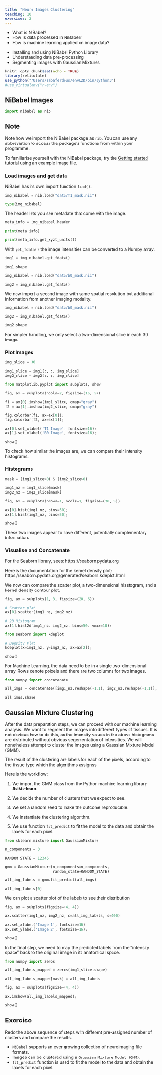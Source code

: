 ```yaml
---
title: "Neuro Images Clustering"
teaching: 10
exercises: 2
---
```


:::::::::::::::::::::::::::::::::::::: questions 

- What is NiBabel?
- How is data processed in NiBabel?
- How is machine learning applied on image data?

::::::::::::::::::::::::::::::::::::::::::::::::

::::::::::::::::::::::::::::::::::::: objectives

- Installing and using NiBabel Python Library
- Understanding data pre-processing
- Segmenting images with Gaussian Mixtures

::::::::::::::::::::::::::::::::::::::::::::::::


```r
knitr::opts_chunk$set(echo = TRUE)
library(reticulate)
use_python("/Users/sabaferdous/envL2D/bin/python3")
#use_virtualenv("r-env")
```

## NiBabel Images
```python
import nibabel as nib
```

:::::::::::::::::::::: callout
## Note
Note how we import the NiBabel package as `nib`. You can use any abbreviation to access the package’s functions from within your programme.

To familiarise yourself with the NiBabel package, try the [Getting started tutorial](https://nipy.org/nibabel/gettingstarted.html) using an example image file.

::::::::::::::::::::::

### **Load images and get data**

NiBabel has its own import function `load()`.

```python
img_nibabel = nib.load("data/T1_mask.nii")

type(img_nibabel)
```

The header lets you see metadate that come with the image.

```python
meta_info = img_nibabel.header

print(meta_info)
```

```python
print(meta_info.get_xyzt_units())
```

With `get_fdata()` the image intensities can be converted to a Numpy array.

```python
img1 = img_nibabel.get_fdata()

img1.shape
```

```python
img_nibabel = nib.load("data/b0_mask.nii")

img2 = img_nibabel.get_fdata()
```

We now import a second image with same spatial resolution but additional information from another imaging modality.

```python
img_nibabel = nib.load("data/b0_mask.nii")

img2 = img_nibabel.get_fdata()

img2.shape
```

For simpler handling, we only select a two-dimensional slice in each 3D image.

### **Plot Images**

```python
img_slice = 30

img1_slice = img1[:, :, img_slice]
img2_slice = img2[:, :, img_slice]
```

```python
from matplotlib.pyplot import subplots, show

fig, ax = subplots(ncols=2, figsize=(15, 5))

f1 = ax[0].imshow(img1_slice, cmap="gray")
f2 = ax[1].imshow(img2_slice, cmap="gray")

fig.colorbar(f1, ax=ax[0]);
fig.colorbar(f2, ax=ax[1]);

ax[0].set_xlabel('T1 Image', fontsize=16);
ax[1].set_xlabel('B0 Image', fontsize=16);

show()
```

To check how similar the images are, we can compare their intensity histograms.

### **Histograms**
```python
mask = (img1_slice>0) & (img2_slice>0) 

img1_nz = img1_slice[mask]
img2_nz = img2_slice[mask]

fig, ax = subplots(nrows=1, ncols=2, figsize=(20, 5))

ax[0].hist(img1_nz, bins=50);
ax[1].hist(img2_nz, bins=50);

show()
```

These two images appear to have different, potentially complementary information.

### **Visualise and Concatenate**

For the Seaborn library, sees: https://seaborn.pydata.org

Here is the documentation for the kernel density plot:
https://seaborn.pydata.org/generated/seaborn.kdeplot.html

We now can compare the scatter plot, a two-dimensional hisstogram, and a kernel density contour plot.

```python
fig, ax = subplots(1, 3, figsize=(20, 6))

# Scatter plot
ax[0].scatter(img1_nz, img2_nz)

# 2D Histogram
ax[1].hist2d(img1_nz, img2_nz, bins=50, vmax=10);

from seaborn import kdeplot

# Density Plot
kdeplot(x=img1_nz, y=img2_nz, ax=ax[2]);

show()
```

For Machine Learning, the data need to be in a single two-dimensional array. Rows denote poixels and there are two columns for two images.

```python
from numpy import concatenate

all_imgs = concatenate([img1_nz.reshape(-1,1), img2_nz.reshape(-1,1)], axis=1)

all_imgs.shape
```


## Gaussian Mixture Clustering
After the data preparation steps, we can proceed with our machine learning analysis. We want to segment the images into different types of tissues. It is not obvious how to do this, as the intensity values in the above histograms are distributed without obvious segementation of intensities. We will nonetheless attempt to cluster the images using a Gaussian Mixture Model (GMM).

The result of the clustering are labels for each of the pixels, according to the tissue type which the algorithms assignss

Here is the workflow:

1. We import the GMM class from the Python machine learning library __Scikit-learn__.

2. We decide the number of clusters that we expect to see.

3. We set a random seed to make the outcome reproducible.

4. We instantiate the clustering algorithm.

5. We use function `fit_predict` to fit the model to the data and obtain the labels for each pixel. 

```python
from sklearn.mixture import GaussianMixture
```

```python
n_components = 3

RANDOM_STATE = 12345

gmm = GaussianMixture(n_components=n_components, 
                      random_state=RANDOM_STATE)

all_img_labels = gmm.fit_predict(all_imgs)

all_img_labels[0]
```

We can plot a scatter plot of the labels to see their distribution.

```python
fig, ax = subplots(figsize=(4, 4))

ax.scatter(img1_nz, img2_nz, c=all_img_labels, s=100)

ax.set_xlabel('Image 1', fontsize=16)
ax.set_ylabel('Image 2', fontsize=16);

show()
```

In the final step, we need to map the predicted labels from the "intensity space" back to the original image in its anatomical space.

```python
from numpy import zeros

all_img_labels_mapped = zeros(img1_slice.shape)

all_img_labels_mapped[mask] = all_img_labels
```

```python
fig, ax = subplots(figsize=(4, 4))

ax.imshow(all_img_labels_mapped);

show()
```

:::::::::::::::::::::::::::: challenge
## Exercise
Redo the above sequence of steps with different pre-assigned number of clusters and compare the results.

::::::::::::::::::::::::::::

:::::::::::::::::::::::::::::::::::::keypoints 

- `NiBabel` supports an ever growing collection of neuroimaging file formats.
- Images can be clustered using a `Gaussian Mixture Model (GMM)`.
- `fit_predict` function is used to fit the model to the data and obtain the labels for each pixel. 

::::::::::::::::::::::::::::::::::::::::::::::::
[r-markdown]: https://rmarkdown.rstudio.com/

